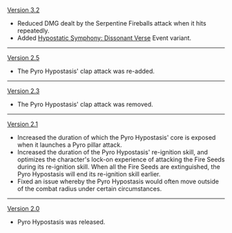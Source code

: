{{Change History/Header}}
[[Version 3.2]]
* Reduced DMG dealt by the Serpentine Fireballs attack when it hits repeatedly.
* Added [[Hypostatic Symphony: Dissonant Verse]] Event variant.
----
[[Version 2.5]]
*The Pyro Hypostasis' clap attack was re-added.
----
[[Version 2.3]]
*The Pyro Hypostasis' clap attack was removed.
----
[[Version 2.1]]
*Increased the duration of which the Pyro Hypostasis' core is exposed when it launches a Pyro pillar attack.
*Increased the duration of the Pyro Hypostasis' re-ignition skill, and optimizes the character's lock-on experience of attacking the Fire Seeds during its re-ignition skill. When all the Fire Seeds are extinguished, the Pyro Hypostasis will end its re-ignition skill earlier.
*Fixed an issue whereby the Pyro Hypostasis would often move outside of the combat radius under certain circumstances.
----
[[Version 2.0]]
*Pyro Hypostasis was released.